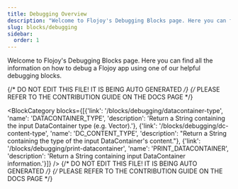 ```yaml
---
title: Debugging Overview
description: "Welcome to Flojoy's Debugging Blocks page. Here you can find all the information on how to debug a Flojoy app using one of our helpful debugging blocks."
slug: blocks/debugging
sidebar:
  order: 1
---
```


Welcome to Flojoy's Debugging Blocks page.
Here you can find all the information on how to
debug a Flojoy app using one of our helpful debugging blocks.

{/* DO NOT EDIT THIS FILE! IT IS BEING AUTO GENERATED */}
{/* PLEASE REFER TO THE CONTRIBUTION GUIDE ON THE DOCS PAGE */}


<BlockCategory blocks={[{'link': '/blocks/debugging/datacontainer-type', 'name': 'DATACONTAINER_TYPE', 'description': 'Return a String containing the input DataContainer type (e.g. Vector).'}, {'link': '/blocks/debugging/dc-content-type', 'name': 'DC_CONTENT_TYPE', 'description': "Return a String containing the type of the input DataContainer's content."}, {'link': '/blocks/debugging/print-datacontainer', 'name': 'PRINT_DATACONTAINER', 'description': 'Return a String containing input DataContainer information.'}]} />
{/* DO NOT EDIT THIS FILE! IT IS BEING AUTO GENERATED */}
{/* PLEASE REFER TO THE CONTRIBUTION GUIDE ON THE DOCS PAGE */}

